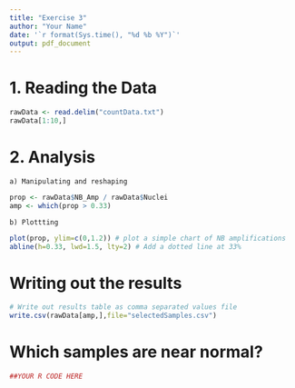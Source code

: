 ```yaml
---
title: "Exercise 3"
author: "Your Name"
date: '`r format(Sys.time(), "%d %b %Y")`'
output: pdf_document
---
```


# 1. Reading the Data
```r
rawData <- read.delim("countData.txt")
rawData[1:10,]
```

# 2. Analysis
    a) Manipulating and reshaping
```r
prop <- rawData$NB_Amp / rawData$Nuclei
amp <- which(prop > 0.33)
```
    b) Plottting
    
```r
plot(prop, ylim=c(0,1.2)) # plot a simple chart of NB amplifications
abline(h=0.33, lwd=1.5, lty=2) # Add a dotted line at 33%

```

# Writing out the results
```r
# Write out results table as comma separated values file
write.csv(rawData[amp,],file="selectedSamples.csv")
```

# Which samples are near normal?

```r
##YOUR R CODE HERE
```

